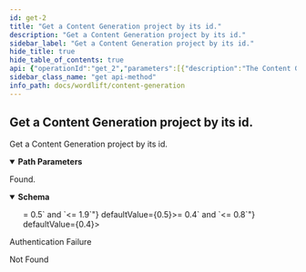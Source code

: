 ```yaml
---
id: get-2
title: "Get a Content Generation project by its id."
description: "Get a Content Generation project by its id."
sidebar_label: "Get a Content Generation project by its id."
hide_title: true
hide_table_of_contents: true
api: {"operationId":"get_2","parameters":[{"description":"The Content Generation id.","in":"path","name":"id","required":true,"schema":{"type":"integer","format":"int64"}}],"responses":{"200":{"content":{"application/json":{"schema":{"type":"object","description":"A Content Generation project.","properties":{"created_at":{"type":"string","format":"date-time","description":"The create date-time.","readOnly":true},"id":{"type":"integer","format":"int64","description":"The unique id.","readOnly":true},"max_tokens":{"type":"integer","format":"int32","default":64,"description":"The maximum number of tokens.","maximum":2000,"minimum":0},"model":{"type":"string","description":"The model name.","maxLength":250,"minLength":0},"modified_at":{"type":"string","format":"date-time","description":"The last modified date-time.","readOnly":true},"name":{"type":"string","description":"The name.","maxLength":250,"minLength":0},"penalty":{"type":"number","format":"double","default":0.5,"description":"The penalty score.","exclusiveMaximum":false,"exclusiveMinimum":false,"maximum":1.9,"minimum":0.5},"temperature":{"type":"number","format":"double","default":0.4,"description":"The temperature score.","exclusiveMaximum":false,"exclusiveMinimum":false,"maximum":0.8,"minimum":0.4}},"required":["model","name"]}}},"description":"Found."},"401":{"description":"Authentication Failure"},"404":{"description":"Not Found"}},"security":[{"security_oauth2":[]}],"tags":["Content Generations"],"description":"Get a Content Generation project by its id.","method":"get","path":"/content-generations/{id}","servers":[{"url":"https://api.wordlift.io/content-generation/"}],"securitySchemes":{"security_oauth2":{"flows":{"authorizationCode":{"authorizationUrl":"https://s.wordlift.io/oauth/authorize/","scopes":{"basic":"basic scope"},"tokenUrl":"https://s.wordlift.io/oauth/token/"}},"openIdConnectUrl":"https://s.wordlift.io/.well-known/openid-configuration/","type":"oauth2"}},"info":{"contact":{"email":"hello@wordlift.io","name":"WordLift","url":"https://wordlift.io"},"description":"Generate completions based on customized linguistic models.","license":{"name":"(c) copyright 2022-present WordLift","url":"https://wordlift.io"},"termsOfService":"https://wordlift.io/terms-of-service/","title":"Content Generation","version":"1.0"},"postman":{"name":"Get a Content Generation project by its id.","description":{"type":"text/plain"},"url":{"path":["content-generations",":id"],"host":["{{baseUrl}}"],"query":[],"variable":[{"disabled":false,"description":{"content":"(Required) The Content Generation id.","type":"text/plain"},"type":"any","value":"","key":"id"}]},"header":[{"key":"Accept","value":"application/json"}],"method":"GET","auth":{"type":"oauth2","oauth2":[]}}}
sidebar_class_name: "get api-method"
info_path: docs/wordlift/content-generation
---
```



## Get a Content Generation project by its id.



Get a Content Generation project by its id.

<details style={{"marginBottom":"1rem"}} data-collapsed={false} open={true}><summary style={{}}><strong>Path Parameters</strong></summary><div><ul><ParamsItem className={"paramsItem"} param={{"description":"The Content Generation id.","in":"path","name":"id","required":true,"schema":{"type":"integer","format":"int64"}}}></ParamsItem></ul></div></details><div><ApiTabs><TabItem label={"200"} value={"200"}><div>

Found.

</div><div><MimeTabs schemaType={"response"}><TabItem label={"application/json"} value={"application/json"}><SchemaTabs><TabItem label={"Schema"} value={"Schema"}><details style={{}} data-collapsed={false} open={true}><summary style={{"textAlign":"left"}}><strong>Schema</strong></summary><div style={{"textAlign":"left","marginLeft":"1rem"}}></div><ul style={{"marginLeft":"1rem"}}><SchemaItem collapsible={false} name={"created_at"} required={false} schemaDescription={"The create date-time."} schemaName={"date-time"} qualifierMessage={undefined} defaultValue={undefined}></SchemaItem><SchemaItem collapsible={false} name={"id"} required={false} schemaDescription={"The unique id."} schemaName={"int64"} qualifierMessage={undefined} defaultValue={undefined}></SchemaItem><SchemaItem collapsible={false} name={"max_tokens"} required={false} schemaDescription={"The maximum number of tokens."} schemaName={"int32"} qualifierMessage={"**Possible values:** `<= 2000`"} defaultValue={64}></SchemaItem><SchemaItem collapsible={false} name={"model"} required={false} schemaDescription={"The model name."} schemaName={"string"} qualifierMessage={"**Possible values:** `<= 250 characters`"} defaultValue={undefined}></SchemaItem><SchemaItem collapsible={false} name={"modified_at"} required={false} schemaDescription={"The last modified date-time."} schemaName={"date-time"} qualifierMessage={undefined} defaultValue={undefined}></SchemaItem><SchemaItem collapsible={false} name={"name"} required={false} schemaDescription={"The name."} schemaName={"string"} qualifierMessage={"**Possible values:** `<= 250 characters`"} defaultValue={undefined}></SchemaItem><SchemaItem collapsible={false} name={"penalty"} required={false} schemaDescription={"The penalty score."} schemaName={"double"} qualifierMessage={"**Possible values:** `>= 0.5` and `<= 1.9`"} defaultValue={0.5}></SchemaItem><SchemaItem collapsible={false} name={"temperature"} required={false} schemaDescription={"The temperature score."} schemaName={"double"} qualifierMessage={"**Possible values:** `>= 0.4` and `<= 0.8`"} defaultValue={0.4}></SchemaItem></ul></details></TabItem><TabItem label={"Example (from schema)"} value={"Example (from schema)"}><ResponseSamples responseExample={"{\n  \"created_at\": \"2022-12-04\",\n  \"id\": 0,\n  \"max_tokens\": 64,\n  \"model\": \"string\",\n  \"modified_at\": \"2022-12-04\",\n  \"name\": \"string\",\n  \"penalty\": 0.5,\n  \"temperature\": 0.4\n}"} language={"json"}></ResponseSamples></TabItem></SchemaTabs></TabItem></MimeTabs></div></TabItem><TabItem label={"401"} value={"401"}><div>

Authentication Failure

</div><div></div></TabItem><TabItem label={"404"} value={"404"}><div>

Not Found

</div><div></div></TabItem></ApiTabs></div>
      
